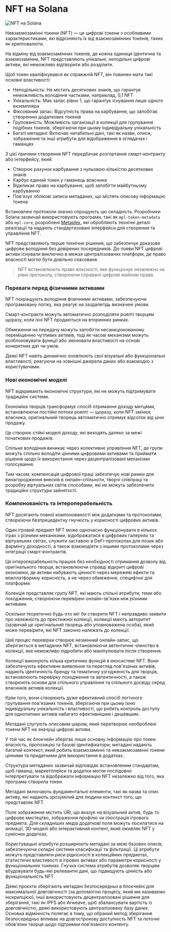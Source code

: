 
# NFT на Solana

![NFT на Solana](/graphics/course-banners/nfts-on-solana.png)

Невзаємозамінні токени (NFT) — це цифрові токени з особливими характеристиками, які відрізняють їх від взаємозамінних токенів, таких як криптовалюти.

На відміну від взаємозамінних токенів, де кожна одиниця ідентична та взаємозамінна, NFT представляють унікальні, неподільні цифрові активи, які неможливо відтворити або розділити.

<ArticleSection name="Властивості NFT" id="nft-properties" level="h2" />

Щоб токен кваліфікувався як справжній NFT, він повинен мати такі основні властивості:
- Неподільність: Не містить десяткових знаків, що гарантує неможливість володіння частками, наприклад, 0,1 NFT
- Унікальність: Має запас рівно 1, що гарантує існування лише одного екземпляра
- Фіксований запас: Відсутність права на карбування, що запобігає створенню додаткових токенів
- Групованість: Можливість організації в колекції для групування подібних токенів, зберігаючи при цьому індивідуальну унікальність
- Багаті метадані: Включає читабельні дані, такі як назви, описи, зображення та інші атрибути для відображення в оглядачах і гаманцях

З цієї причини створення NFT передбачає розгортання смарт-контракту або інтерфейсу, який:
- Створює рахунок карбування з нульовою кількістю десяткових знаків
- Карбує єдиний токен у гаманець власника
- Відкликає право на карбування, щоб запобігти майбутньому карбуванню
- Пов'язує облікові записи метаданих, що містять описову інформацію токена

Встановлені протоколи значно спрощують цю складність. Розробники Solana зазвичай використовують програми, такі як `mpl-token-metadata` або `mpl-core`, розроблені [Metaplex](https://metaplex.com), які обробляють технічні деталі реалізації та надають стандартизовані інтерфейси для створення та управління NFT.

<ArticleSection name="Чому невзаємозамінні токени важливі" id="why-non-fungible-tokens-matter" level="h2" />

NFT представляють перше технічне рішення, що забезпечує доказове цифрове володіння без довірених посередників. До появи NFT цифрові активи існували виключно в межах централізованих платформ, де право власності могло бути довільно скасоване.

> NFT встановлюють право власності, яке функціонує незалежно на рівні протоколу, створюючи справжні цифрові майнові права.

### Переваги перед фізичними активами

NFT покращують володіння фізичними активами, забезпечуючи програмовану логіку, яка реагує на заздалегідь визначені умови.

Смарт-контракти можуть автоматично розподіляти роялті творцям щоразу, коли їхні NFT продаються на вторинних ринках.

Обмеження на передачу можуть запобігти несанкціонованому переміщенню чутливих активів, тоді як часові механізми можуть розблоковувати функції або змінювати властивості на основі конкретних дат чи умов.

Деякі NFT навіть динамічно оновлюють свої візуальні або функціональні властивості, реагуючи на зовнішні джерела даних або взаємодію з користувачами.

### Нові економічні моделі

NFT відкривають економічні структури, які не можуть підтримувати традиційні системи.

Економіка творців трансформує спосіб отримання доходу митцями, встановлюючи постійні потоки роялті — щоразу, коли NFT змінює власника, оригінальний творець автоматично отримує відсоток від ціни продажу.

Це створює стійкі моделі доходу, які виходять далеко за межі початкових продажів.

Спільне володіння виникає через колективне управління NFT, де групи можуть спільно володіти цінними цифровими активами та приймати рішення щодо їх використання через децентралізовані механізми голосування.

Тим часом, компенсація цифрової праці забезпечує нові рамки для винагородження внесків в онлайн-спільноти, творчі співпраці та розробку віртуальних світів способами, які не можуть забезпечити традиційні структури зайнятості.

### Компонованість та інтероперабельність

NFT досягають повної компонованості між додатками та протоколами, створюючи безпрецедентну гнучкість у корисності цифрових активів.

Один ігровий предмет NFT може одночасно функціонувати в кількох іграх з різними механіками, відображатися в цифрових галереях та віртуальних світах, служити заставою в DeFi-протоколах для позик або фармінгу доходності, а також взаємодіяти з іншими протоколами через інтеграції смарт-контрактів.

Ця інтероперабельність працює без необхідності отримання дозволу від оригінального творця, встановлюючи справді відкриті цифрові економіки, де активи набувають цінності через мережеві ефекти та міжплатформну корисність, а не через обмеження, специфічні для платформи.

<ArticleSection name="Collections" id="collections" level="h2" />

Колекція представляє групу NFT, які мають спільні атрибути, теми або походження, створюючи перевірені онлайн-зв'язки між різними активами.

Оскільки теоретично будь-хто міг би створити NFT і неправдиво заявити про належність до престижної колекції, колекції мають авторитет (зазвичай це оригінальний творець або уповноважена особа), який може перевірити, які NFT законно належать до колекції.

Цей процес перевірки створює незмінний онлайн-запис, що зберігається в метаданих NFT, встановлюючи автентичне членство в колекції, яке неможливо підробити або маніпулювати після створення.

Колекції виконують кілька критичних функцій в екосистемі NFT. Вони забезпечують ефективне виявлення та перегляд пов'язаних активів, надають ідентичність бренду та тематичну узгодженість для творців, встановлюють перевірку походження та автентичності, а також створюють основи для спільного управління та спільного досвіду серед власників активів колекції.

Крім того, вони створюють дуже ефективний спосіб логічного групування пов'язаних токенів, зберігаючи при цьому їхню індивідуальну унікальність і властивості, що робить контроль доступу для однотипних активів набагато ефективнішим і дешевшим.

<ArticleSection name="Metadata" id="metadata" level="h2" />

Метадані слугують описовим шаром, який перетворює необроблені токени NFT на значущі цифрові активи.

У той час як блокчейн зберігає лише основну інформацію про токен: власність, пропозицію та базові ідентифікатори; метадані надають багатий контекст, який робить взаємозамінні та невзаємозамінні токени цінними та придатними для використання в додатках.

Структура метаданих зазвичай відповідає встановленим стандартам, щоб гаманці, маркетплейси та додатки могли послідовно інтерпретувати та відображати інформацію NFT незалежно від того, яка програма створила токен.

Метадані включають фундаментальні елементи, такі як назва та опис активу, які надають зрозумілий для людини контекст того, що представляє NFT.

Поле зображення містить URI, що вказує на візуальний актив, будь то цифрове мистецтво, зображення профілю чи ілюстрація ігрового предмета. Для складніших медіа додаткові поля можуть посилатися на анімації, 3D-моделі або інтерактивний контент, який оживляє NFT у сумісних додатках.

Користувацькі атрибути розширюють метадані за межі базових описів, забезпечуючи складні системи класифікації та фільтрації. Ці атрибути можуть представляти риси рідкісності в колекційних предметах, статистичні властивості в ігрових активах або параметри корисності у функціональних токенах. Гнучка система атрибутів дозволяє творцям вбудовувати будь-які релевантні дані, що підвищують цінність або функціональність NFT.

Деякі проєкти зберігають метадані безпосередньо в блокчейні для максимальної довговічності (за допомогою процесу, який ми називаємо інскрипцією), інші використовують децентралізовані рішення для зберігання, такі як IPFS або Arweave, щоб збалансувати вартість із довговічністю, деякі використовують централізовану базу даних. Основна відмінність полягає в тому, що обраний метод зберігання безпосередньо впливає на довгострокову доступність NFT та поточні обов'язки творця щодо підтримки пов'язаного контенту.